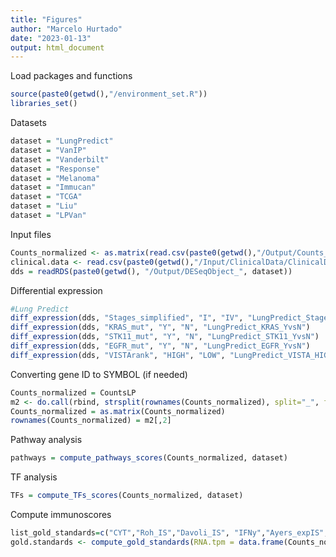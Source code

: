 ```yaml
---
title: "Figures"
author: "Marcelo Hurtado"
date: "2023-01-13"
output: html_document
---
```


Load packages and functions
```r
source(paste0(getwd(),"/environment_set.R"))
libraries_set()
```

Datasets
```r
dataset = "LungPredict"
dataset = "VanIP"
dataset = "Vanderbilt"
dataset = "Response"
dataset = "Melanoma"
dataset = "Immucan"
dataset = "TCGA"
dataset = "Liu"
dataset = "LPVan"
```

Input files
```r
Counts_normalized <- as.matrix(read.csv(paste0(getwd(),"/Output/Counts_normalized_", dataset, ".csv"), row.names = 1))
clinical.data <- read.csv(paste0(getwd(),"/Input/ClinicalData/ClinicalData_", dataset, ".csv"), row.names = 1)
dds = readRDS(paste0(getwd(), "/Output/DESeqObject_", dataset))
```

Differential expression
```r
#Lung Predict
diff_expression(dds, "Stages_simplified", "I", "IV", "LungPredict_Stages_IvsIV")
diff_expression(dds, "KRAS_mut", "Y", "N", "LungPredict_KRAS_YvsN")
diff_expression(dds, "STK11_mut", "Y", "N", "LungPredict_STK11_YvsN")
diff_expression(dds, "EGFR_mut", "Y", "N", "LungPredict_EGFR_YvsN")
diff_expression(dds, "VISTArank", "HIGH", "LOW", "LungPredict_VISTA_HIGHvsLOW")
```

Converting gene ID to SYMBOL (if needed)
```r
Counts_normalized = CountsLP
m2 <- do.call(rbind, strsplit(rownames(Counts_normalized), split="_", fixed = TRUE))
Counts_normalized = as.matrix(Counts_normalized)
rownames(Counts_normalized) = m2[,2]
```

Pathway analysis 
```r
pathways = compute_pathways_scores(Counts_normalized, dataset)
```

TF analysis
```r
TFs = compute_TFs_scores(Counts_normalized, dataset)
```

Compute immunoscores
```r
list_gold_standards=c("CYT","Roh_IS","Davoli_IS", "IFNy","Ayers_expIS","Tcell_inflamed")
gold.standards <- compute_gold_standards(RNA.tpm = data.frame(Counts_normalized), list_gold_standards, dataset)
```


